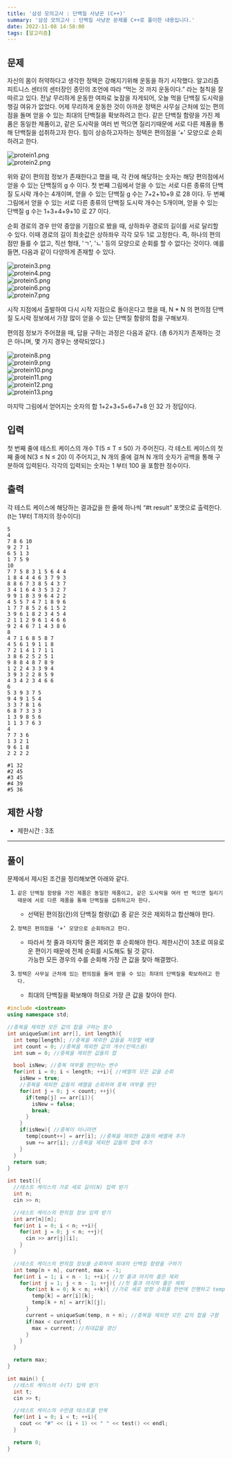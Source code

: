 ```yaml
---
title: '삼성 모의고사 : 단백질 사냥꾼 (C++)'
summary: '삼성 모의고사 : 단백질 사냥꾼 문제를 C++로 풀이한 내용입니다.'
date: 2022-11-08 14:58:00
tags: [알고리즘]
---
```


## 문제

자신의 몸이 허약하다고 생각한 정택은 강해지기위해 운동을 하기 시작했다. 알고리즘 피트니스 센터의 센터장인 종민의 조언에 따라 “먹는 것 까지 운동이다.” 라는 철칙을 잘 따르고 있다. 전날 무리하게 운동한 여파로 늦잠을 자게되어, 오늘 먹을 단백질 도시락을 챙길 여유가 없었다. 어제 무리하게 운동한 것이 아까운 정택은 사무실 근처에 있는 편의점을 돌며 얻을 수 있는 최대의 단백질을 확보하려고 한다. 같은 단백질 함량을 가진 제품은 동일한 제품이고, 같은 도시락을 여러 번 먹으면 질리기때문에 서로 다른 제품을 통해 단백질을 섭취하고자 한다. 힘이 상승하고자하는 정택은 편의점을 ‘+’ 모양으로 순회하려고 한다.

![protein1.png](/assets/posts/ps/samsung-codetest/protein/01.jpg)  
![protein2.png](/assets/posts/ps/samsung-codetest/protein/02.jpg)

위와 같이 편의점 정보가 존재한다고 했을 때, 각 칸에 해당하는 숫자는 해당 편의점에서 얻을 수 있는 단백질의 g 수 이다. 첫 번째 그림에서 얻을 수 있는 서로 다른 종류의 단백질 도시락 개수는 4개이며, 얻을 수 있는 단백질 g 수는 7+2+10+9 로 28 이다. 두 번째 그림에서 얻을 수 있는 서로 다른 종류의 단백질 도시락 개수는 5개이며, 얻을 수 있는 단백질 g 수는 1+3+4+9+10 로 27 이다.

순회 경로의 경우 만약 중앙을 기점으로 봤을 때, 상하좌우 경로의 길이를 서로 달리할 수 있다. 이때 경로의 길이 최솟값은 상하좌우 각각 모두 1로 고정한다. 즉, 하나의 편의점만 들를 수 없고, 직선 형태, 'ㄱ', 'ㄴ' 등의 모양으로 순회를 할 수 없다는 것이다. 예를 들면, 다음과 같이 다양하게 존재할 수 있다.

![protein3.png](/assets/posts/ps/samsung-codetest/protein/03.jpg)  
![protein4.png](/assets/posts/ps/samsung-codetest/protein/04.jpg)  
![protein5.png](/assets/posts/ps/samsung-codetest/protein/05.jpg)  
![protein6.png](/assets/posts/ps/samsung-codetest/protein/06.jpg)  
![protein7.png](/assets/posts/ps/samsung-codetest/protein/07.jpg)

시작 지점에서 출발하여 다시 시작 지점으로 돌아온다고 했을 때, N \* N 의 편의점 단백질 도시락 정보에서 가장 많이 얻을 수 있는 단백질 함량의 합을 구해보자.

편의점 정보가 주어졌을 때, 답을 구하는 과정은 다음과 같다. (총 6가지가 존재하는 것은 아니며, 몇 가지 경우는 생략되었다.)

![protein8.png](/assets/posts/ps/samsung-codetest/protein/08.jpg)  
![protein9.png](/assets/posts/ps/samsung-codetest/protein/09.jpg)  
![protein10.png](/assets/posts/ps/samsung-codetest/protein/10.jpg)  
![protein11.png](/assets/posts/ps/samsung-codetest/protein/11.jpg)  
![protein12.png](/assets/posts/ps/samsung-codetest/protein/12.jpg)  
![protein13.png](/assets/posts/ps/samsung-codetest/protein/13.jpg)

마지막 그림에서 얻어지는 숫자의 합 1+2+3+5+6+7+8 인 32 가 정답이다.

## 입력

첫 번째 줄에 테스트 케이스의 개수 T(5 ≤ T ≤ 50) 가 주어진다. 각 테스트 케이스의 첫째 줄에 N(3 ≤ N ≤ 20) 이 주어지고, N 개의 줄에 걸쳐 N 개의 숫자가 공백을 통해 구분하여 입력된다.
각각의 입력되는 숫자는 1 부터 100 을 포함한 정수이다.

## 출력

각 테스트 케이스에 해당하는 결과값을 한 줄에 하나씩 “#t result” 포맷으로 출력한다. (t는 1부터 T까지의 정수이다)

```예제_입력
5
4
7 8 6 10
9 2 7 1
6 5 1 3
1 7 5 9
10
7 7 5 8 3 1 5 6 4 4
1 8 4 4 4 6 3 7 9 3
8 8 6 7 3 8 5 4 3 7
3 4 1 6 4 3 5 3 2 7
9 9 1 8 3 9 6 4 2 2
4 5 5 7 4 7 1 8 9 6
1 7 7 8 5 2 6 1 5 2
3 9 6 1 8 2 3 4 5 4
2 1 1 2 9 6 1 4 6 6
9 2 4 6 7 1 4 3 8 6
8
4 7 1 6 8 5 8 7
4 5 6 1 9 1 1 8
7 2 1 4 1 7 1 1
3 8 6 2 5 2 5 1
9 8 8 4 8 7 8 9
1 2 2 4 3 3 9 4
3 9 3 2 2 8 5 9
4 3 4 2 3 4 6 6
6
5 3 9 3 7 5
9 4 9 1 5 4
3 3 7 8 1 6
6 8 7 3 3 3
1 3 9 8 5 6
1 1 3 7 6 3
4
7 7 3 6
1 3 2 1
9 6 1 8
2 2 2 2
```

```예제_출력
#1 32
#2 45
#3 45
#4 39
#5 36
```

## 제한 사항

- 제한시간 : 3초

---

## 풀이

문제에서 제시된 조건을 정리해보면 아래와 같다.

1. `같은 단백질 함량을 가진 제품은 동일한 제품이고, 같은 도시락을 여러 번 먹으면 질리기때문에 서로 다른 제품을 통해 단백질을 섭취하고자 한다.`

   - 선택된 편의점(칸)의 단백질 함량(값) 중 같은 것은 제외하고 합산해야 한다.

2. `정택은 편의점을 ‘+’ 모양으로 순회하려고 한다.`

   - 따라서 첫 줄과 마지막 줄은 제외한 후 순회해야 한다.
     제한시간이 3초로 여유로운 편이기 때문에 전체 순회를 시도해도 될 것 같다.  
     가능한 모든 경우의 수를 순회해 가장 큰 값을 찾아 해결했다.

3. `정택은 사무실 근처에 있는 편의점을 돌며 얻을 수 있는 최대의 단백질을 확보하려고 한다.`
   - 최대의 단백질을 확보해야 하므로 가장 큰 값을 찾아야 한다.

```cpp
#include <iostream>
using namespace std;

//중복을 제외한 모든 값의 합을 구하는 함수
int uniqueSum(int arr[], int length){
  int temp[length]; //중복을 제외한 값들을 저장할 배열
  int count = 0; //중복을 제외한 값의 개수(인덱스용)
  int sum = 0; //중복을 제외한 값들의 합

  bool isNew; //중복 여부를 판단하는 변수
  for(int i = 0; i < length; ++i){ //배열의 모든 값을 순회
    isNew = true;
    //중복을 제외한 값들의 배열을 순회하며 중복 여부를 판단
    for(int j = 0; j < count; ++j){
      if(temp[j] == arr[i]){
        isNew = false;
        break;
      }
    }
    if(isNew){ //중복이 아니라면
      temp[count++] = arr[i]; //중복을 제외한 값들의 배열에 추가
      sum += arr[i]; //중복을 제외한 값들의 합에 추가
    }
  }
  return sum;
}

int test(){
  //테스트 케이스의 가로 세로 길이(N) 입력 받기
  int n;
  cin >> n;

  //테스트 케이스의 편의점 정보 입력 받기
  int arr[n][n];
  for(int i = 0; i < n; ++i){
    for(int j = 0; j < n; ++j){
      cin >> arr[j][i];
    }
  }

  //테스트 케이스의 편의점 정보를 순회하며 최대의 단백질 함량을 구하기
  int temp[n + n], current, max = -1;
  for(int i = 1; i < n - 1; ++i){ //첫 줄과 마지막 줄은 제외
    for(int j = 1; j < n - 1; ++j){ //첫 줄과 마지막 줄은 제외
      for(int k = 0; k < n; ++k){ //가로 세로 방향 순회를 한번에 진행하고 temp 변수에 입력
        temp[k] = arr[i][k];
        temp[k + n] = arr[k][j];
      }
      current = uniqueSum(temp, n + n); //중복을 제외한 모든 값의 합을 구함
      if(max < current){
        max = current; //최대값을 갱신
      }
    }
  }

  return max;
}

int main() {
  //테스트 케이스의 수(T) 입력 받기
  int t;
  cin >> t;

  //테스트 케이스의 수만큼 테스트를 반복
  for(int i = 0; i < t; ++i){
    cout << "#" << (i + 1) << " " << test() << endl;
  }

  return 0;
}
```
